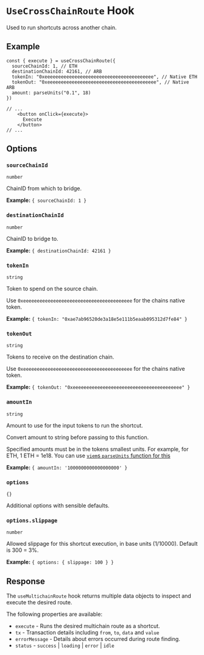 # `UseCrossChainRoute` Hook

Used to run shortcuts across another chain.

## Example
```tsx
const { execute } = useCrossChainRoute({
  sourceChainId: 1, // ETH
  destinationChainId: 42161, // ARB
  tokenIn: "0xeeeeeeeeeeeeeeeeeeeeeeeeeeeeeeeeeeeeeeee", // Native ETH
  tokenOut: "0xeeeeeeeeeeeeeeeeeeeeeeeeeeeeeeeeeeeeeeee", // Native ARB
  amount: parseUnits("0.1", 18)
})

// ...
    <button onClick={execute}>
      Execute
    </button>
// ...
```

## Options

### `sourceChainId`
`number`

ChainID from which to bridge.

**Example:** `{ sourceChainId: 1 }`

### `destinationChainId`
`number`

ChainID to bridge to.

**Example:** `{ destinationChainId: 42161 }`

### `tokenIn`
`string`

Token to spend on the source chain.

Use `0xeeeeeeeeeeeeeeeeeeeeeeeeeeeeeeeeeeeeeeee` for the chains native token.

**Example:** `{ tokenIn: "0xae7ab96520de3a18e5e111b5eaab095312d7fe84" }`

### `tokenOut`
`string`

Tokens to receive on the destination chain.

Use `0xeeeeeeeeeeeeeeeeeeeeeeeeeeeeeeeeeeeeeeee` for the chains native token.

**Example:** `{ tokenOut: "0xeeeeeeeeeeeeeeeeeeeeeeeeeeeeeeeeeeeeeeee" }`

### `amountIn`
`string`

Amount to use for the input tokens to run the shortcut.

Convert amount to string before passing to this function. 

Specified amounts must be in the tokens smallest units. For example, for ETH, 1 ETH = 1e18. You can use [`viem`s `parseUnits` function for this](https://viem.sh/docs/utilities/parseUnits.html)

**Example:** `{ amountIn: '1000000000000000000' }`

### `options`
`{}`

Additional options with sensible defaults.

### `options.slippage`
`number`

Allowed slippage for this shortcut execution, in base units (1/10000).
Default is 300 = 3%.

**Example:** `{ options: { slippage: 100 } }`

## Response

The `useMultichainRoute` hook returns multiple data objects to inspect and execute the desired route.

The following properties are available:

- `execute` - Runs the desired multichain route as a shortcut.
- `tx` - Transaction details including `from`, `to`, `data` and `value`
- `errorMessage` - Details about errors occurred during route finding.
- `status` - `success` | `loading` | `error` | `idle`
